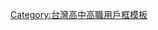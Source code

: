 {{Userbox
  |id=TYSH<!--不是使用在条目中的非自由版权图像，根据[[Wikipedia:合理使用]]，不能在非条目名字空间展示：
Ard-reichweite-ddr.png
-->
  |id-c=#FFFDF2
  |info=這個用戶是'''[[國立桃園高級中學]]'''的學生、校友或教職人員。
  |info-c=#E0E8FF
  |info-s=10
  |border-c=#010422
}}<includeonly>[[Category:國立桃園高級中學維基人|{{PAGENAME}}]]
</includeonly>
<noinclude>
<p style="clear: both; padding-top: 2em">
[[Category:台灣高中高職用戶框模板]]
</noinclude>